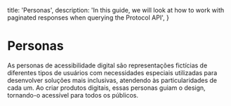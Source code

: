 
  title: 'Personas',
  description:
    'In this guide, we will look at how to work with paginated responses when querying the Protocol API',
}

# Personas
As personas de acessibilidade digital são representações fictícias de diferentes tipos de usuários com necessidades especiais utilizadas para desenvolver soluções mais inclusivas, atendendo às particularidades de cada um. Ao criar produtos digitais, essas personas guiam o design, tornando-o acessível para todos os públicos.
<Componentes />
